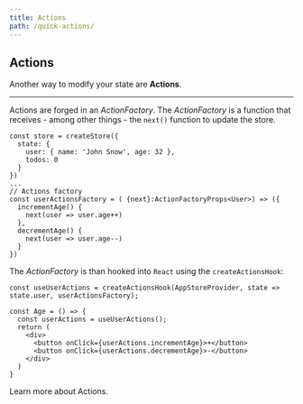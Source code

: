```yaml
---
title: Actions
path: /quick-actions/
---
```



## Actions

Another way to modify your state are **Actions**.

<hr />

Actions are forged in an _ActionFactory_. The _ActionFactory_ is a function that
receives - among other things - the `next()` function to update the store.

```code src=https://stackblitz.com/edit/react-rx-state-actions?file=index.tsx
const store = createStore({
  state: {
    user: { name: 'John Snow', age: 32 },
    todos: 0
  }
})
...
// Actions factory
const userActionsFactory = ( {next}:ActionFactoryProps<User>) => ({
  incrementAge() {
    next(user => user.age++)
  },
  decrementAge() {
    next(user => user.age--)
  }
})
```

The _ActionFactory_ is than hooked into `React` using the `createActionsHook`:

```code src=https://stackblitz.com/edit/react-rx-state-actions?file=index.tsx
const useUserActions = createActionsHook(AppStoreProvider, state => state.user, userActionsFactory);

const Age = () => {
  const userActions = useUserActions();
  return (
    <div>
      <button onClick={userActions.incrementAge}>+</button>
      <button onClick={userActions.decrementAge}>-</button>
    </div>
  )
}
```

Learn more about <Link to="/actions">Actions.</Link>
